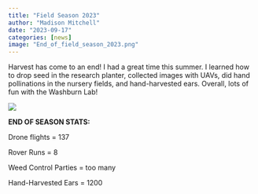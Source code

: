 ```yaml
---
title: "Field Season 2023"
author: "Madison Mitchell"
date: "2023-09-17"
categories: [news]
image: "End_of_field_season_2023.png"
---
```


Harvest has come to an end! I had a great time this summer. I learned how to drop seed in the research planter, collected images with UAVs, did hand pollinations in the nursery fields, and hand-harvested ears. Overall, lots of fun with the Washburn Lab! 

![](End_of_field_season_2023.png)

**END OF SEASON STATS:**

Drone flights = 137

Rover Runs = 8

Weed Control Parties = too many

Hand-Harvested Ears = 1200

\
